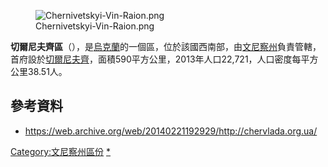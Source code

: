 [[Image:Chernivetskyi-Vin-Raion.png|right]]

{{Coord|48|33|N|28|6|E|display=title}}

'''切爾尼夫齊區'''（{{lang-uk|Чернівецький район}}），是[[烏克蘭|烏克蘭]]的一個區，位於該國西南部，由[[文尼察州|文尼察州]]負責管轄，首府設於[[切爾尼夫齊_(文尼察州)|切爾尼夫齊]]，面積590平方公里，2013年人口22,721，人口密度每平方公里38.51人。

==參考資料==
* https://web.archive.org/web/20140221192929/http://chervlada.org.ua/

{{文尼察州行政区划}}

[[Category:文尼察州區份|Category:文尼察州區份]]
[[Category:切爾尼夫齊區|*]]

{{Vinnytsia-geo-stub}}